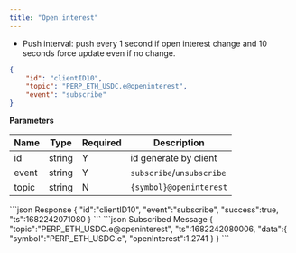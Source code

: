 ```yaml
---
title: "Open interest"
---
```


- Push interval: push every 1 second if open interest change and 10 seconds force update even if no change.

```json
{
    "id": "clientID10",
    "topic": "PERP_ETH_USDC.e@openinterest",
    "event": "subscribe"
}
```

**Parameters**

| Name   | Type   | Required | Description                               |
| ------ | ------ | -------- | ----------------------------------------- |
| id     | string | Y        | id generate by client                     |
| event  | string | Y        | `subscribe`/`unsubscribe`                 |
| topic  | string | N        | `{symbol}@openinterest`                   |

<RequestExample>
```json Response
{
   "id":"clientID10",
   "event":"subscribe",
   "success":true,
   "ts":1682242071080
}
```
</RequestExample>


<ResponseExample>
```json Subscribed Message
{
   "topic":"PERP_ETH_USDC.e@openinterest",
   "ts":1682242080006,
   "data":{
      "symbol":"PERP_ETH_USDC.e",
      "openInterest":1.2741
   }
}
```
</ResponseExample>